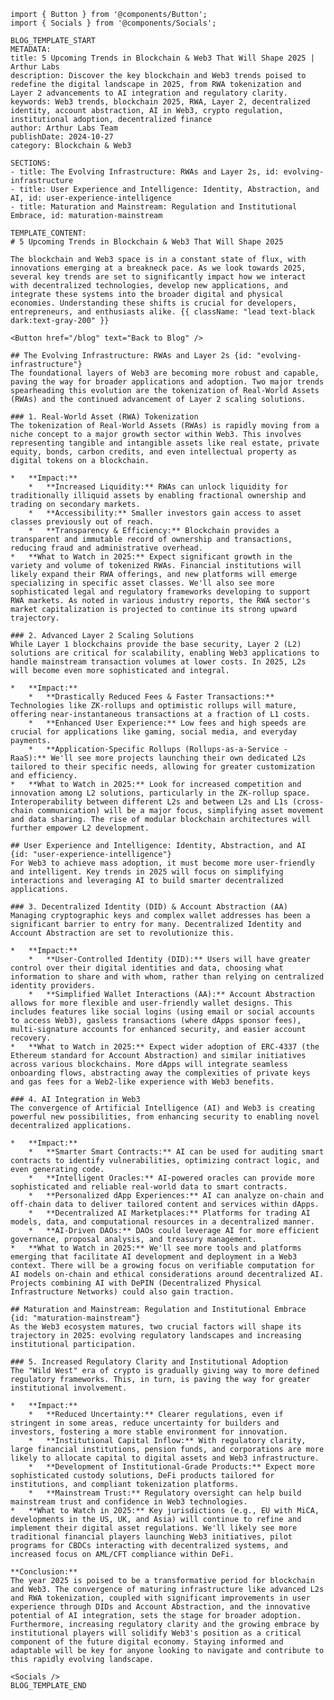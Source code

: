 ```mdx
import { Button } from '@components/Button';
import { Socials } from '@components/Socials';

BLOG_TEMPLATE_START
METADATA:
title: 5 Upcoming Trends in Blockchain & Web3 That Will Shape 2025 | Arthur Labs
description: Discover the key blockchain and Web3 trends poised to redefine the digital landscape in 2025, from RWA tokenization and Layer 2 advancements to AI integration and regulatory clarity.
keywords: Web3 trends, blockchain 2025, RWA, Layer 2, decentralized identity, account abstraction, AI in Web3, crypto regulation, institutional adoption, decentralized finance
author: Arthur Labs Team
publishDate: 2024-10-27
category: Blockchain & Web3

SECTIONS:
- title: The Evolving Infrastructure: RWAs and Layer 2s, id: evolving-infrastructure
- title: User Experience and Intelligence: Identity, Abstraction, and AI, id: user-experience-intelligence  
- title: Maturation and Mainstream: Regulation and Institutional Embrace, id: maturation-mainstream

TEMPLATE_CONTENT:
# 5 Upcoming Trends in Blockchain & Web3 That Will Shape 2025

The blockchain and Web3 space is in a constant state of flux, with innovations emerging at a breakneck pace. As we look towards 2025, several key trends are set to significantly impact how we interact with decentralized technologies, develop new applications, and integrate these systems into the broader digital and physical economies. Understanding these shifts is crucial for developers, entrepreneurs, and enthusiasts alike. {{ className: "lead text-black dark:text-gray-200" }}

<Button href="/blog" text="Back to Blog" />

## The Evolving Infrastructure: RWAs and Layer 2s {id: "evolving-infrastructure"}
The foundational layers of Web3 are becoming more robust and capable, paving the way for broader applications and adoption. Two major trends spearheading this evolution are the tokenization of Real-World Assets (RWAs) and the continued advancement of Layer 2 scaling solutions.

### 1. Real-World Asset (RWA) Tokenization
The tokenization of Real-World Assets (RWAs) is rapidly moving from a niche concept to a major growth sector within Web3. This involves representing tangible and intangible assets like real estate, private equity, bonds, carbon credits, and even intellectual property as digital tokens on a blockchain.

*   **Impact:**
    *   **Increased Liquidity:** RWAs can unlock liquidity for traditionally illiquid assets by enabling fractional ownership and trading on secondary markets.
    *   **Accessibility:** Smaller investors gain access to asset classes previously out of reach.
    *   **Transparency & Efficiency:** Blockchain provides a transparent and immutable record of ownership and transactions, reducing fraud and administrative overhead.
*   **What to Watch in 2025:** Expect significant growth in the variety and volume of tokenized RWAs. Financial institutions will likely expand their RWA offerings, and new platforms will emerge specializing in specific asset classes. We'll also see more sophisticated legal and regulatory frameworks developing to support RWA markets. As noted in various industry reports, the RWA sector's market capitalization is projected to continue its strong upward trajectory.

### 2. Advanced Layer 2 Scaling Solutions
While Layer 1 blockchains provide the base security, Layer 2 (L2) solutions are critical for scalability, enabling Web3 applications to handle mainstream transaction volumes at lower costs. In 2025, L2s will become even more sophisticated and integral.

*   **Impact:**
    *   **Drastically Reduced Fees & Faster Transactions:** Technologies like ZK-rollups and optimistic rollups will mature, offering near-instantaneous transactions at a fraction of L1 costs.
    *   **Enhanced User Experience:** Low fees and high speeds are crucial for applications like gaming, social media, and everyday payments.
    *   **Application-Specific Rollups (Rollups-as-a-Service - RaaS):** We'll see more projects launching their own dedicated L2s tailored to their specific needs, allowing for greater customization and efficiency.
*   **What to Watch in 2025:** Look for increased competition and innovation among L2 solutions, particularly in the ZK-rollup space. Interoperability between different L2s and between L2s and L1s (cross-chain communication) will be a major focus, simplifying asset movement and data sharing. The rise of modular blockchain architectures will further empower L2 development.

## User Experience and Intelligence: Identity, Abstraction, and AI {id: "user-experience-intelligence"}
For Web3 to achieve mass adoption, it must become more user-friendly and intelligent. Key trends in 2025 will focus on simplifying interactions and leveraging AI to build smarter decentralized applications.

### 3. Decentralized Identity (DID) & Account Abstraction (AA)
Managing cryptographic keys and complex wallet addresses has been a significant barrier to entry for many. Decentralized Identity and Account Abstraction are set to revolutionize this.

*   **Impact:**
    *   **User-Controlled Identity (DID):** Users will have greater control over their digital identities and data, choosing what information to share and with whom, rather than relying on centralized identity providers.
    *   **Simplified Wallet Interactions (AA):** Account Abstraction allows for more flexible and user-friendly wallet designs. This includes features like social logins (using email or social accounts to access Web3), gasless transactions (where dApps sponsor fees), multi-signature accounts for enhanced security, and easier account recovery.
*   **What to Watch in 2025:** Expect wider adoption of ERC-4337 (the Ethereum standard for Account Abstraction) and similar initiatives across various blockchains. More dApps will integrate seamless onboarding flows, abstracting away the complexities of private keys and gas fees for a Web2-like experience with Web3 benefits.

### 4. AI Integration in Web3
The convergence of Artificial Intelligence (AI) and Web3 is creating powerful new possibilities, from enhancing security to enabling novel decentralized applications.

*   **Impact:**
    *   **Smarter Smart Contracts:** AI can be used for auditing smart contracts to identify vulnerabilities, optimizing contract logic, and even generating code.
    *   **Intelligent Oracles:** AI-powered oracles can provide more sophisticated and reliable real-world data to smart contracts.
    *   **Personalized dApp Experiences:** AI can analyze on-chain and off-chain data to deliver tailored content and services within dApps.
    *   **Decentralized AI Marketplaces:** Platforms for trading AI models, data, and computational resources in a decentralized manner.
    *   **AI-Driven DAOs:** DAOs could leverage AI for more efficient governance, proposal analysis, and treasury management.
*   **What to Watch in 2025:** We'll see more tools and platforms emerging that facilitate AI development and deployment in a Web3 context. There will be a growing focus on verifiable computation for AI models on-chain and ethical considerations around decentralized AI. Projects combining AI with DePIN (Decentralized Physical Infrastructure Networks) could also gain traction.

## Maturation and Mainstream: Regulation and Institutional Embrace {id: "maturation-mainstream"}
As the Web3 ecosystem matures, two crucial factors will shape its trajectory in 2025: evolving regulatory landscapes and increasing institutional participation.

### 5. Increased Regulatory Clarity and Institutional Adoption
The "Wild West" era of crypto is gradually giving way to more defined regulatory frameworks. This, in turn, is paving the way for greater institutional involvement.

*   **Impact:**
    *   **Reduced Uncertainty:** Clearer regulations, even if stringent in some areas, reduce uncertainty for builders and investors, fostering a more stable environment for innovation.
    *   **Institutional Capital Inflow:** With regulatory clarity, large financial institutions, pension funds, and corporations are more likely to allocate capital to digital assets and Web3 infrastructure.
    *   **Development of Institutional-Grade Products:** Expect more sophisticated custody solutions, DeFi products tailored for institutions, and compliant tokenization platforms.
    *   **Mainstream Trust:** Regulatory oversight can help build mainstream trust and confidence in Web3 technologies.
*   **What to Watch in 2025:** Key jurisdictions (e.g., EU with MiCA, developments in the US, UK, and Asia) will continue to refine and implement their digital asset regulations. We'll likely see more traditional financial players launching Web3 initiatives, pilot programs for CBDCs interacting with decentralized systems, and increased focus on AML/CFT compliance within DeFi.

**Conclusion:**
The year 2025 is poised to be a transformative period for blockchain and Web3. The convergence of maturing infrastructure like advanced L2s and RWA tokenization, coupled with significant improvements in user experience through DIDs and Account Abstraction, and the innovative potential of AI integration, sets the stage for broader adoption. Furthermore, increasing regulatory clarity and the growing embrace by institutional players will solidify Web3's position as a critical component of the future digital economy. Staying informed and adaptable will be key for anyone looking to navigate and contribute to this rapidly evolving landscape.

<Socials />
BLOG_TEMPLATE_END
```